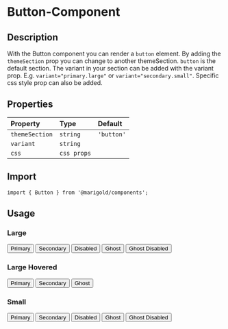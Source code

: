 
<Meta title="Components/Button" />

# Button-Component

## Description

With the Button component you can render a `button` element.
By adding the `themeSection` prop you can change to another themeSection. `button` is the default section.
The variant in your section can be added with the variant prop. E.g. `variant="primary.large"` or `variant="secondary.small"`.
Specific css style prop can also be added.

## Properties

| Property       | Type        | Default    |
| :------------- | :---------- | :--------- |
| `themeSection` | `string`    | `'button'` |
| `variant`      | `string`    |            |
| `css`          | `css props` |            |

## Import

```tsx
import { Button } from '@marigold/components';
```

## Usage

### Large

<Preview>
  <Story name="primary.large">
    <Button variant="primary.large">Primary</Button>
  </Story>
  <Story name="secondary.large">
    <Button variant="secondary.large">Secondary</Button>
  </Story>
  <Story name="disabled.large">
    <Button variant="disabled.large">Disabled</Button>
  </Story>
  <Story name="ghost.large">
    <Button variant="ghost.large">Ghost</Button>
  </Story>
  <Story name="ghostDisabled.large">
    <Button variant="ghostDisabled.large">Ghost Disabled</Button>
  </Story>
</Preview>

### Large Hovered

<Preview>
  <Story name="primaryHovered.large">
    <Button variant="primaryHovered.large">Primary</Button>
  </Story>
  <Story name="secondaryHovered.large">
    <Button variant="secondaryHovered.large">Secondary</Button>
  </Story>
  <Story name="ghostHovered.large">
    <Button variant="ghostHovered.large">Ghost</Button>
  </Story>
</Preview>

### Small

<Preview>
  <Story name="primary.small">
    <Button variant="primary.small">Primary</Button>
  </Story>
  <Story name="secondary.small">
    <Button variant="secondary.small">Secondary</Button>
  </Story>
  <Story name="disabled.small">
    <Button variant="disabled.small">Disabled</Button>
  </Story>
  <Story name="ghost.small">
    <Button variant="ghost.small">Ghost</Button>
  </Story>
  <Story name="ghostDisabled.small">
    <Button variant="ghostDisabled.small">Ghost Disabled</Button>
  </Story>
</Preview>

